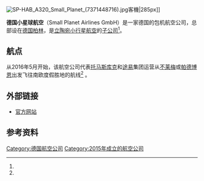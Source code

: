 {{expand|time=2016-11-05T02:32:13+00:00}}
{{unreferenced|time=2016-11-05T02:32:13+00:00}}
{{Infobox airline
| airline = 德国小星球航空 <br> Small Planet Airlines
| image = Small_planet_Airlines_Logo.png
| image_size = 160
| IATA = 
| ICAO = 
| callsign = 
| founded = 2015年
| commenced = 2016年5月<ref name="first flight">[http://www.airliners.de/small-planet-airlines-flugbetriebslizenz/38583 airliners.de - "Small Planet Airlines takes of with German license"] 13 May 2016</ref>
| ceased = 
| aoc = 
| bases = {{DEU}} [[不莱梅机场|不莱梅机场]]<ref name="first flight"/> <br> {{nowrap|{{DEU}} [[帕德博恩/利普施塔特机场|帕德博恩/利普施塔特机场]]}}<ref name="first flight"/> 
| hubs = 
| secondary_hubs = 
| focus_cities = 
| frequent_flyer = 
| lounge = 
| alliance = 
| subsidiaries = 
| fleet_size = 2
| destinations = 
| company_slogan = 
| parent = {{flagicon|LTU}} [[小星球航空|小星球航空]]
| headquarters = {{DEU}} [[柏林|柏林]]
| key_people = <div>
* Andreas Wobig（[[首席执行官|首席执行官]]）
* Oliver Pawel
| revenue = 
| operating_income = 
| net_income = 
| profit = 
| assets = 
| equity = 
| num_employees = 
| website = {{URL|smallplanet.aero}}
| notes = 
}}

[[File:SP-HAB_A320_Small_Planet_(7371448716).jpg|thumb]]客機|285px]]

'''德国小星球航空'''（Small Planet Airlines GmbH）是一家德国的包机航空公司，总部设在[[德国|德国]][[柏林|柏林]]，是[[小行星航空|立陶宛小行星航空]]的[[子公司|子公司]]<ref name="first flight"/>。

==航点==
从2016年5月开始，该航空公司代表[[托马斯库克|托马斯库克]]和[[途易|途易]]集团运营从[[不莱梅|不莱梅]]或[[帕德博恩|帕德博恩]]出发飞往南欧度假胜地的航线<ref name="first flight"/> 。

==外部链接==
*[https://web.archive.org/web/20170213023034/https://www.smallplanet.aero/de/ 官方网站]

==参考资料==
{{reflist}}

[[Category:德国航空公司|Category:德国航空公司]]
[[Category:2015年成立的航空公司|Category:2015年成立的航空公司]]